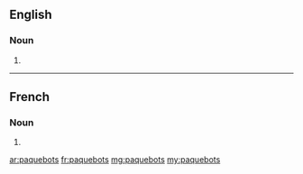 ==English==

===Noun===
{{head|en|plural}}

# {{plural of|paquebot|lang=en}}

----

==French==

===Noun===
{{head|fr|plural}}

# {{plural of|paquebot|lang=fr}}

[[ar:paquebots]]
[[fr:paquebots]]
[[mg:paquebots]]
[[my:paquebots]]